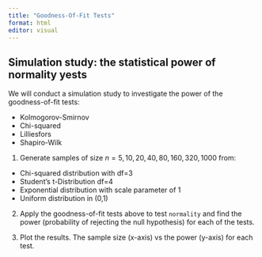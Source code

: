 ```yaml
---
title: "Goodness-Of-Fit Tests"
format: html
editor: visual
---
```


## Simulation study: the statistical power of normality yests

We will conduct a simulation study to investigate the power of the goodness-of-fit tests:

-   Kolmogorov-Smirnov
-   Chi-squared
-   Lilliesfors
-   Shapiro-Wilk

1.  Generate samples of size $n = {5,10,20,40,80,160,320,1000}$ from:

  -   Chi-squared distribution with df=3
  -   Student's t-Distribution df=4
  -   Exponential distribution with scale parameter of 1
  -   Uniform distribution in (0,1)

2.  Apply the goodness-of-fit tests above to test `normality` and find the power (probability of rejecting the null hypothesis) for each of the tests.

3. Plot the results. The sample size (x-axis) vs the power (y-axis) for each test.

